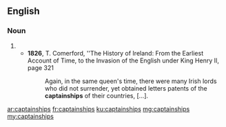 ==English==

===Noun===
{{head|en}}
# {{plural of|captainship}}
#* '''1826''', T. Comerford, ''The History of Ireland: From the Earliest Account of Time, to the Invasion of the English under King Henry II, page 321
#*: Again, in the same queen's time, there were many Irish lords who did not surrender, yet obtained letters patents of the '''captainships''' of their countries, […].

[[ar:captainships]]
[[fr:captainships]]
[[ku:captainships]]
[[mg:captainships]]
[[my:captainships]]